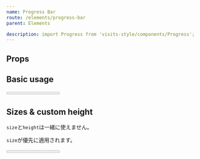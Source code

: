```yaml
---
name: Progress Bar
route: /elements/progress-bar
parent: Elements

description: import Progress from 'visits-style/components/Progress';
---
```



## Props

<PropsTable of={Progress} />

## Basic usage

<Playground>
  <Progress value={20} max={100} />
</Playground>


## Sizes & custom height

`size`と`height`は一緒に使えません。

`size`が優先に適用されます。

<Playground>
  <Progress value={20} max={100} height="0.25rem" />
  <br />
  <Progress value={20} max={100} size="small" />
  <br />
  <Progress value={20} max={100} size="medium" />
  <br />
  <Progress value={20} max={100} size="large" />
</Playground>
